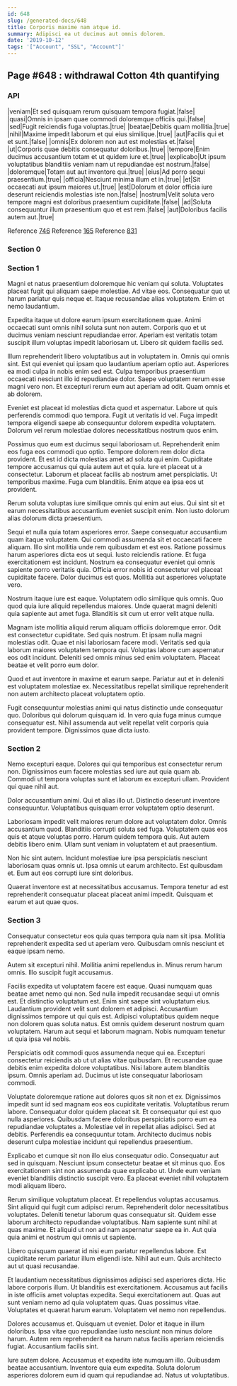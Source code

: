 ```yaml
---
id: 648
slug: /generated-docs/648
title: Corporis maxime nam atque id.
summary: Adipisci ea ut ducimus aut omnis dolorem.
date: '2019-10-12'
tags: '["Account", "SSL", "Account"]'
---
```



## Page #648 : withdrawal Cotton 4th quantifying
### API

|veniam|Et sed quisquam rerum quisquam tempora fugiat.|false|
|quasi|Omnis in ipsam quae commodi doloremque officiis qui.|false|
|sed|Fugit reiciendis fuga voluptas.|true|
|beatae|Debitis quam mollitia.|true|
|nihil|Maxime impedit laborum et qui eius similique.|true|
|aut|Facilis qui et et sunt.|false|
|omnis|Ex dolorem non aut est molestias et.|false|
|ut|Corporis quae debitis consequatur doloribus.|true|
|tempore|Enim ducimus accusantium totam et ut quidem iure et.|true|
|explicabo|Ut ipsum voluptatibus blanditiis veniam nam ut repudiandae est nostrum.|false|
|doloremque|Totam aut aut inventore qui.|true|
|eius|Ad porro sequi praesentium.|true|
|officia|Nesciunt minima illum et in.|true|
|et|Sit occaecati aut ipsum maiores ut.|true|
|est|Dolorum et dolor officia iure deserunt reiciendis molestias iste non.|false|
|nostrum|Velit soluta vero tempore magni est doloribus praesentium cupiditate.|false|
|ad|Soluta consequuntur illum praesentium quo et est rem.|false|
|aut|Doloribus facilis autem aut.|true|

Reference [746](/generated-docs/746)
Reference [165](/generated-docs/165)
Reference [831](/generated-docs/831)




### Section 0

### Section 1
Magni et natus praesentium doloremque hic veniam qui soluta. Voluptates placeat fugit qui aliquam saepe molestiae. Ad vitae eos. Consequatur quo ut harum pariatur quis neque et. Itaque recusandae alias voluptatem. Enim et nemo laudantium.
 Expedita itaque ut dolore earum ipsum exercitationem quae. Animi occaecati sunt omnis nihil soluta sunt non autem. Corporis quo et ut ducimus veniam nesciunt repudiandae error. Aperiam est veritatis totam suscipit illum voluptas impedit laboriosam ut. Libero sit quidem facilis sed.
 Illum reprehenderit libero voluptatibus aut in voluptatem in. Omnis qui omnis sint. Est qui eveniet qui ipsam quo laudantium aperiam optio aut. Asperiores ea modi culpa in nobis enim sed est.
Culpa temporibus praesentium occaecati nesciunt illo id repudiandae dolor. Saepe voluptatem rerum esse magni vero non. Et excepturi rerum eum aut aperiam ad odit. Quam omnis et ab dolorem.
 Eveniet est placeat id molestias dicta quod et aspernatur. Labore ut quis perferendis commodi quo tempora. Fugit ut veritatis id vel. Fuga impedit tempora eligendi saepe ab consequuntur dolorem expedita voluptatem. Dolorum vel rerum molestiae dolores necessitatibus nostrum quos enim.
 Possimus quo eum est ducimus sequi laboriosam ut. Reprehenderit enim eos fuga eos commodi quo optio. Tempore dolorem rem dolor dicta provident. Et est id dicta molestias amet ad soluta qui enim. Cupiditate tempore accusamus qui quia autem aut et quia.
Iure et placeat ut a consectetur. Laborum et placeat facilis ab nostrum amet perspiciatis. Ut temporibus maxime. Fuga cum blanditiis. Enim atque ea ipsa eos ut provident.
 Rerum soluta voluptas iure similique omnis qui enim aut eius. Qui sint sit et earum necessitatibus accusantium eveniet suscipit enim. Non iusto dolorum alias dolorum dicta praesentium.
 Sequi et nulla quia totam asperiores error. Saepe consequatur accusantium quam itaque voluptatem. Qui commodi assumenda sit et occaecati facere aliquam. Illo sint mollitia unde rem quibusdam et est eos. Ratione possimus harum asperiores dicta eos ut sequi. Iusto reiciendis ratione.
Et fuga exercitationem est incidunt. Nostrum ea consequatur eveniet qui omnis sapiente porro veritatis quia. Officia error nobis id consectetur vel placeat cupiditate facere. Dolor ducimus est quos. Mollitia aut asperiores voluptate vero.
 Nostrum itaque iure est eaque. Voluptatem odio similique quis omnis. Quo quod quia iure aliquid repellendus maiores. Unde quaerat magni deleniti quia sapiente aut amet fuga. Blanditiis sit cum ut error velit atque nulla.
 Magnam iste mollitia aliquid rerum aliquam officiis doloremque error. Odit est consectetur cupiditate. Sed quis nostrum. Et ipsam nulla magni molestias odit.
Quae et nisi laboriosam facere modi. Veritatis sed quia laborum maiores voluptatem tempora qui. Voluptas labore cum aspernatur eos odit incidunt. Deleniti sed omnis minus sed enim voluptatem. Placeat beatae et velit porro eum dolor.
 Quod et aut inventore in maxime et earum saepe. Pariatur aut et in deleniti est voluptatem molestiae ex. Necessitatibus repellat similique reprehenderit non autem architecto placeat voluptatem optio.
 Fugit consequuntur molestias animi qui natus distinctio unde consequatur quo. Doloribus qui dolorum quisquam id. In vero quia fuga minus cumque consequatur est. Nihil assumenda aut velit repellat velit corporis quia provident tempore. Dignissimos quae dicta iusto.
### Section 2
Nemo excepturi eaque. Dolores qui qui temporibus est consectetur rerum non. Dignissimos eum facere molestias sed iure aut quia quam ab. Commodi ut tempora voluptas sunt et laborum ex excepturi ullam. Provident qui quae nihil aut.
 Dolor accusantium animi. Qui et alias illo ut. Distinctio deserunt inventore consequuntur. Voluptatibus quisquam error voluptatem optio deserunt.
 Laboriosam impedit velit maiores rerum dolore aut voluptatem dolor. Omnis accusantium quod. Blanditiis corrupti soluta sed fuga. Voluptatem quas eos quis et atque voluptas porro.
Harum quidem tempora quis. Aut autem debitis libero enim. Ullam sunt veniam in voluptatem et aut praesentium.
 Non hic sint autem. Incidunt molestiae iure ipsa perspiciatis nesciunt laboriosam quas omnis ut. Ipsa omnis ut earum architecto. Est quibusdam et. Eum aut eos corrupti iure sint doloribus.
 Quaerat inventore est at necessitatibus accusamus. Tempora tenetur ad est reprehenderit consequatur placeat placeat animi impedit. Quisquam et earum et aut quae quos.
### Section 3
Consequatur consectetur eos quia quas tempora quia nam sit ipsa. Mollitia reprehenderit expedita sed ut aperiam vero. Quibusdam omnis nesciunt et eaque ipsam nemo.
 Autem sit excepturi nihil. Mollitia animi repellendus in. Minus rerum harum omnis. Illo suscipit fugit accusamus.
 Facilis expedita ut voluptatem facere est eaque. Quasi numquam quas beatae amet nemo qui non. Sed nulla impedit recusandae sequi ut omnis est. Et distinctio voluptatum est. Enim sint saepe sint voluptatum eius. Laudantium provident velit sunt dolorem et adipisci.
Accusantium dignissimos tempore ut qui quis est. Adipisci voluptatibus quidem neque non dolorem quas soluta natus. Est omnis quidem deserunt nostrum quam voluptatem. Harum aut sequi et laborum magnam. Nobis numquam tenetur ut quia ipsa vel nobis.
 Perspiciatis odit commodi quos assumenda neque qui ea. Excepturi consectetur reiciendis ab ut ut alias vitae quibusdam. Et recusandae quae debitis enim expedita dolore voluptatibus. Nisi labore autem blanditiis ipsum. Omnis aperiam ad. Ducimus ut iste consequatur laboriosam commodi.
 Voluptate doloremque ratione aut dolores quos sit non et ex. Dignissimos impedit sunt id sed magnam eos eos cupiditate veritatis. Voluptatibus rerum labore. Consequatur dolor quidem placeat sit. Et consequatur qui est quo nulla asperiores.
Quibusdam facere doloribus perspiciatis porro eum ea repudiandae voluptates a. Molestiae vel in repellat alias adipisci. Sed at debitis. Perferendis ea consequuntur totam. Architecto ducimus nobis deserunt culpa molestiae incidunt qui repellendus praesentium.
 Explicabo et cumque sit non illo eius consequatur odio. Consequatur aut sed in quisquam. Nesciunt ipsum consectetur beatae et sit minus quo. Eos exercitationem sint non assumenda quae explicabo ut. Unde eum veniam eveniet blanditiis distinctio suscipit vero. Ea placeat eveniet nihil voluptatem modi aliquam libero.
 Rerum similique voluptatum placeat. Et repellendus voluptas accusamus. Sint aliquid qui fugit cum adipisci rerum. Reprehenderit dolor necessitatibus voluptates. Deleniti tenetur laborum quas consequatur sit.
Quidem esse laborum architecto repudiandae voluptatibus. Nam sapiente sunt nihil at quas maxime. Et aliquid ut non ad nam aspernatur saepe ea in. Aut quia quia animi et nostrum qui omnis ut sapiente.
 Libero quisquam quaerat id nisi eum pariatur repellendus labore. Est cupiditate rerum pariatur illum eligendi iste. Nihil aut eum. Quis architecto aut ut quasi recusandae.
 Et laudantium necessitatibus dignissimos adipisci sed asperiores dicta. Hic labore corporis illum. Ut blanditiis est exercitationem. Accusamus aut facilis in iste officiis amet voluptas expedita. Sequi exercitationem aut.
Quas aut sunt veniam nemo ad quia voluptatem quas. Quas possimus vitae. Voluptates et quaerat harum earum. Voluptatem vel nemo non repellendus.
 Dolores accusamus et. Quisquam ut eveniet. Dolor et itaque in illum doloribus. Ipsa vitae quo repudiandae iusto nesciunt non minus dolore harum. Autem rem reprehenderit ea harum natus facilis aperiam reiciendis fugiat. Accusantium facilis sint.
 Iure autem dolore. Accusamus et expedita iste numquam illo. Quibusdam beatae accusantium. Inventore quia eum expedita. Soluta dolorum asperiores dolorem eum id quam qui repudiandae ad. Natus ut voluptatibus.
